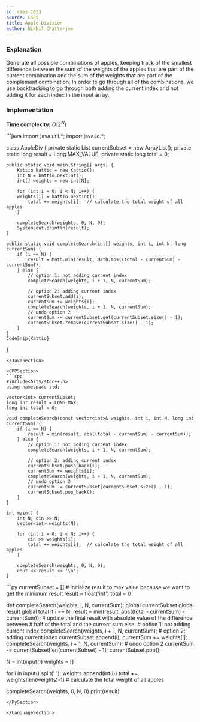 ```yaml
---
id: cses-1623
source: CSES
title: Apple Division
author: Nikhil Chatterjee
---
```


### Explanation

Generate all possible combinations of apples, keeping track
of the smallest difference between the sum of the weights of the apples that
are part of the current combination and the sum of the weights that are part of
the complement combination. In order to go through all of the combinations, we
use backtracking to go through both adding the current index and not adding it
for each index in the input array.

### Implementation

**Time complexity:** $O(2^{N})$

<LanguageSection>
<JavaSection>
```java
import java.util.*;
import java.io.*;

class AppleDiv {
	private static List<Integer> currentSubset = new ArrayList<Integer>();
	private static long result = Long.MAX_VALUE;
	private static long total = 0;

	public static void main(String[] args) {
		Kattio kattio = new Kattio();
		int N = kattio.nextInt();
		int[] weights = new int[N];

		for (int i = 0; i < N; i++) {
		weights[i] = kattio.nextInt();
			total += weights[i];  // calculate the total weight of all apples
		}

		completeSearch(weights, 0, N, 0);
		System.out.println(result);
	}

	public static void completeSearch(int[] weights, int i, int N, long currentSum) {
		if (i == N) {
			result = Math.min(result, Math.abs((total - currentSum) - currentSum));
		} else {
			// option 1: not adding current index
			completeSearch(weights, i + 1, N, currentSum);

			// option 2: adding current index
			currentSubset.add(i);
			currentSum += weights[i];
			completeSearch(weights, i + 1, N, currentSum);
			// undo option 2
			currentSum -= currentSubset.get(currentSubset.size() - 1);
			currentSubset.remove(currentSubset.size() - 1);
		}
	}
	CodeSnip{Kattio}
}
```
</JavaSection>

<CPPSection>
```cpp
#include<bits/stdc++.h>
using namespace std;

vector<int> currentSubset;
long int result = LONG_MAX;
long int total = 0;

void completeSearch(const vector<int>& weights, int i, int N, long int currentSum) {
	if (i == N) {
		result = min(result, abs((total - currentSum) - currentSum));
	} else {
		// option 1: not adding current index
		completeSearch(weights, i + 1, N, currentSum);

		// option 2: adding current index
		currentSubset.push_back(i);
		currentSum += weights[i];
		completeSearch(weights, i + 1, N, currentSum);
		// undo option 2
		currentSum -= currentSubset[currentSubset.size() - 1];
		currentSubset.pop_back();
	}
}

int main() {
	int N; cin >> N;
	vector<int> weights(N);

	for (int i = 0; i < N; i++) {
		cin >> weights[i];
		total += weights[i];  // calculate the total weight of all apples
	}

	completeSearch(weights, 0, N, 0);
	cout << result << '\n';
}
```
</CPPSection>

<PySection>
```py
currentSubset = []
# initialize result to max value because we want to get the minimum result
result = float('inf')
total = 0

def completeSearch(weights, i, N, currentSum):
	global currentSubset
	global result
	global total
	if i == N:
		result = min(result, abs((total - currentSum) - currentSum));
		# update the final result with absolute value of the difference between
		# half of the total and the current sum
	else:
		# option 1: not adding current index
		completeSearch(weights, i + 1, N, currentSum);
		# option 2: adding current index
		currentSubset.append(i);
		currentSum += weights[i];
		completeSearch(weights, i + 1, N, currentSum);
		# undo option 2
		currentSum -= currentSubset[len(currentSubset) - 1];
		currentSubset.pop();

N = int(input())
weights = []

for i in input().split(' '):
		weights.append(int(i))
		total += weights[len(weights)-1] # calculate the total weight of all apples

completeSearch(weights, 0, N, 0)
print(result)
```
</PySection>

</LanguageSection>
